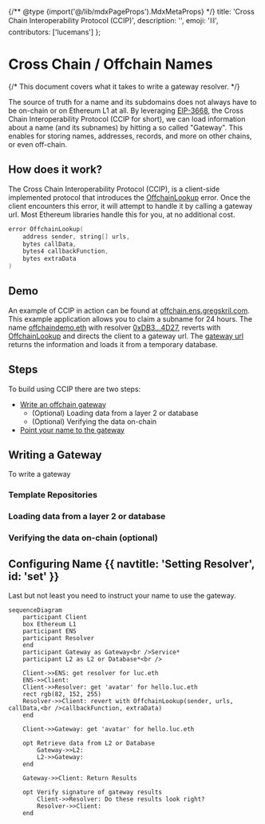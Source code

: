 
{/** @type {import('@/lib/mdxPageProps').MdxMetaProps} */}
    title: 'Cross Chain Interoperability Protocol (CCIP)',
    description: '',
    emoji: '⛓️',
    contributors: ['lucemans']
};

# Cross Chain / Offchain Names

<WIP />

{/* This document covers what it takes to write a gateway resolver. */}

The source of truth for a name and its subdomains does not always have to be on-chain or on Ethereum L1 at all.
By leveraging [EIP-3668](https://eips.ethereum.org/EIPs/3668), the Cross Chain Interoperability Protocol (CCIP for short), we can load information about a name (and its subnames) by hitting a so called "Gateway".
This enables for storing names, addresses, records, and more on other chains, or even off-chain.

## How does it work?

The Cross Chain Interoperability Protocol (CCIP), is a client-side implemented protocol that introduces the [OffchainLookup](https://eips.ethereum.org/EIPS/eip-3668#contract-interface) error.
Once the client encounters this error, it will attempt to handle it by calling a gateway url. Most Ethereum libraries handle this for you, at no additional cost.

```c
error OffchainLookup(
    address sender, string[] urls,
    bytes callData,
    bytes4 callbackFunction,
    bytes extraData
)
```

## Demo

An example of CCIP in action can be found at [offchain.ens.gregskril.com](https://offchain.ens.gregskril.com/).
This example application allows you to claim a subname for 24 hours.
The name [offchaindemo.eth](https://ens.app/offchaindemo.eth) with resolver [0xDB3...4D27](https://etherscan.io/address/0xDB34Da70Cfd694190742E94B7f17769Bc3d84D27#code), reverts with [OffchainLookup](https://eips.ethereum.org/eips/3668) and directs the client to a gateway url.
The [gateway url](https://ens-gateway.gregskril.workers.dev/lookup/{sender}/{data}.json) returns the information and loads it from a temporary database.

## Steps

To build using CCIP there are two steps:

- [Write an offchain gateway](#writing-a-gateway)
  - (Optional) Loading data from a layer 2 or database
  - (Optional) Verifying the data on-chain
- [Point your name to the gateway](#set)

## Writing a Gateway

To write a gateway

### Template Repositories
<Repository src="ensdomains/offchain-resolver" />
<Repository src="ensdomains/offchain-resolver-example" />
<Repository src="gskril/ens-offchain-resolver-read-from-api" />

### Loading data from a layer 2 or database

### Verifying the data on-chain (optional)

## Configuring Name {{ navtitle: 'Setting Resolver', id: 'set' }}

Last but not least you need to instruct your name to use the gateway.

```mermaid
sequenceDiagram
    participant Client
    box Ethereum L1
    participant ENS
    participant Resolver
    end
    participant Gateway as Gateway<br />Service*
    participant L2 as L2 or Database*<br />

    Client->>ENS: get resolver for luc.eth
    ENS->>Client: 
    Client->>Resolver: get 'avatar' for hello.luc.eth 
    rect rgb(82, 152, 255)
    Resolver->>Client: revert with OffchainLookup(sender, urls, callData,<br />callbackFunction, extraData)
    end

    Client->>Gateway: get 'avatar' for hello.luc.eth
    
    opt Retrieve data from L2 or Database
        Gateway->>L2: 
        L2->>Gateway: 
    end

    Gateway->>Client: Return Results

    opt Verify signature of gateway results
        Client->>Resolver: Do these results look right?
        Resolver->>Client: 
    end
```
